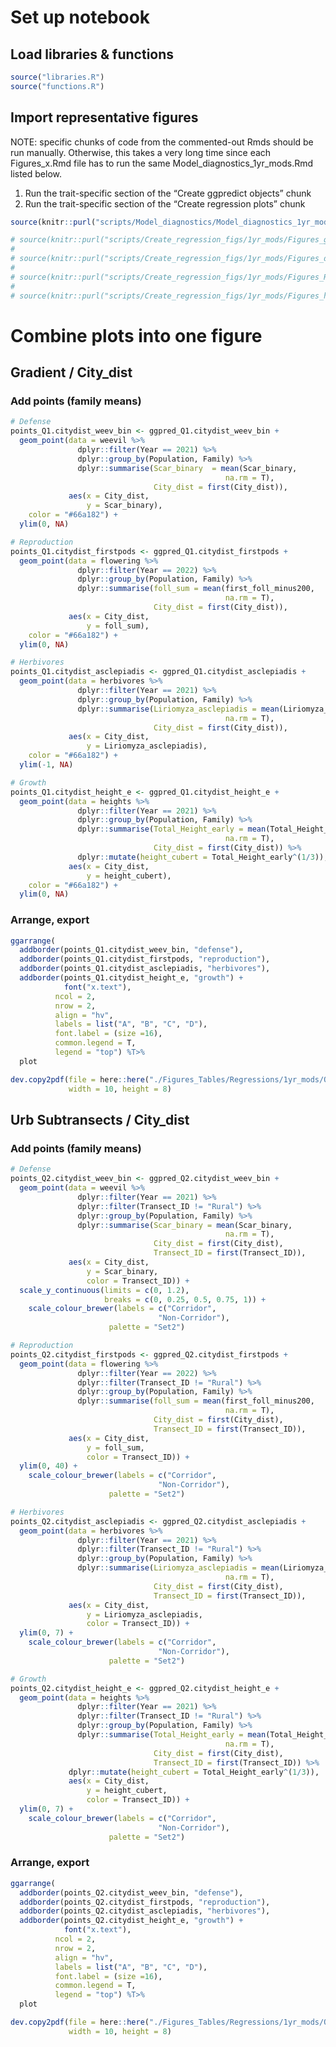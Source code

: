 # Set up notebook
## Load libraries & functions
```r
source("libraries.R")
source("functions.R")
```

## Import representative figures
NOTE: specific chunks of code from the commented-out Rmds should be run manually. Otherwise, this takes a very long time since each Figures_x.Rmd file has to run the same Model_diagnostics_1yr_mods.Rmd listed below.

1. Run the trait-specific section of the "Create ggpredict objects" chunk
2. Run the trait-specific section of the "Create regression plots" chunk 
```r
source(knitr::purl("scripts/Model_diagnostics/Model_diagnostics_1yr_mods.Rmd", quiet=TRUE))

# source(knitr::purl("scripts/Create_regression_figs/1yr_mods/Figures_growth.Rmd", quiet=TRUE))
# 
# source(knitr::purl("scripts/Create_regression_figs/1yr_mods/Figures_defense.Rmd", quiet=TRUE))
# 
# source(knitr::purl("scripts/Create_regression_figs/1yr_mods/Figures_Reproductive.Rmd", quiet=TRUE))
# 
# source(knitr::purl("scripts/Create_regression_figs/1yr_mods/Figures_herbivores_2021.Rmd", quiet=TRUE))
```

# Combine plots into one figure
## Gradient / City_dist
### Add points (family means)
```r
# Defense
points_Q1.citydist_weev_bin <- ggpred_Q1.citydist_weev_bin +
  geom_point(data = weevil %>%
               dplyr::filter(Year == 2021) %>%
               dplyr::group_by(Population, Family) %>%
               dplyr::summarise(Scar_binary  = mean(Scar_binary,
                                                na.rm = T),
                                City_dist = first(City_dist)),
             aes(x = City_dist,
                 y = Scar_binary),
    color = "#66a182") +
  ylim(0, NA)

# Reproduction
points_Q1.citydist_firstpods <- ggpred_Q1.citydist_firstpods +
  geom_point(data = flowering %>%
               dplyr::filter(Year == 2022) %>%
               dplyr::group_by(Population, Family) %>%
               dplyr::summarise(foll_sum = mean(first_foll_minus200,
                                                na.rm = T),
                                City_dist = first(City_dist)),
             aes(x = City_dist,
                 y = foll_sum),
    color = "#66a182") +
  ylim(0, NA)

# Herbivores
points_Q1.citydist_asclepiadis <- ggpred_Q1.citydist_asclepiadis +
  geom_point(data = herbivores %>%
               dplyr::filter(Year == 2021) %>%
               dplyr::group_by(Population, Family) %>%
               dplyr::summarise(Liriomyza_asclepiadis = mean(Liriomyza_asclepiadis,
                                                na.rm = T),
                                City_dist = first(City_dist)),
             aes(x = City_dist,
                 y = Liriomyza_asclepiadis),
    color = "#66a182") +
  ylim(-1, NA)

# Growth
points_Q1.citydist_height_e <- ggpred_Q1.citydist_height_e +
  geom_point(data = heights %>%
               dplyr::filter(Year == 2021) %>%
               dplyr::group_by(Population, Family) %>%
               dplyr::summarise(Total_Height_early = mean(Total_Height_early,
                                                na.rm = T),
                                City_dist = first(City_dist)) %>%
               dplyr::mutate(height_cubert = Total_Height_early^(1/3)),
             aes(x = City_dist,
                 y = height_cubert),
    color = "#66a182") +
  ylim(0, NA)

```

### Arrange, export
```r
ggarrange(
  addborder(points_Q1.citydist_weev_bin, "defense"),
  addborder(points_Q1.citydist_firstpods, "reproduction"),
  addborder(points_Q1.citydist_asclepiadis, "herbivores"),
  addborder(points_Q1.citydist_height_e, "growth") +
            font("x.text"),
          ncol = 2,
          nrow = 2,
          align = "hv",
          labels = list("A", "B", "C", "D"),
          font.label = (size =16),
          common.legend = T,
          legend = "top") %T>%
  plot

dev.copy2pdf(file = here::here("./Figures_Tables/Regressions/1yr_mods/Q1_grad_citydist_representative_panels.pdf"),
             width = 10, height = 8)
```


## Urb Subtransects / City_dist
### Add points (family means)
```r
# Defense
points_Q2.citydist_weev_bin <- ggpred_Q2.citydist_weev_bin +
  geom_point(data = weevil %>%
               dplyr::filter(Year == 2021) %>%
               dplyr::filter(Transect_ID != "Rural") %>%
               dplyr::group_by(Population, Family) %>%
               dplyr::summarise(Scar_binary = mean(Scar_binary,
                                                na.rm = T),
                                City_dist = first(City_dist),
                                Transect_ID = first(Transect_ID)),
             aes(x = City_dist,
                 y = Scar_binary,
                 color = Transect_ID)) +
  scale_y_continuous(limits = c(0, 1.2),
                     breaks = c(0, 0.25, 0.5, 0.75, 1)) +
    scale_colour_brewer(labels = c("Corridor",
                                 "Non-Corridor"),
                      palette = "Set2")

# Reproduction
points_Q2.citydist_firstpods <- ggpred_Q2.citydist_firstpods +
  geom_point(data = flowering %>%
               dplyr::filter(Year == 2022) %>%
               dplyr::filter(Transect_ID != "Rural") %>%
               dplyr::group_by(Population, Family) %>%
               dplyr::summarise(foll_sum = mean(first_foll_minus200,
                                                na.rm = T),
                                City_dist = first(City_dist),
                                Transect_ID = first(Transect_ID)),
             aes(x = City_dist,
                 y = foll_sum,
                 color = Transect_ID)) +
  ylim(0, 40) +
    scale_colour_brewer(labels = c("Corridor",
                                 "Non-Corridor"),
                      palette = "Set2")

# Herbivores
points_Q2.citydist_asclepiadis <- ggpred_Q2.citydist_asclepiadis +
  geom_point(data = herbivores %>%
               dplyr::filter(Year == 2021) %>%
               dplyr::filter(Transect_ID != "Rural") %>%
               dplyr::group_by(Population, Family) %>%
               dplyr::summarise(Liriomyza_asclepiadis = mean(Liriomyza_asclepiadis,
                                                na.rm = T),
                                City_dist = first(City_dist),
                                Transect_ID = first(Transect_ID)),
             aes(x = City_dist,
                 y = Liriomyza_asclepiadis,
                 color = Transect_ID)) +
  ylim(0, 7) +
    scale_colour_brewer(labels = c("Corridor",
                                 "Non-Corridor"),
                      palette = "Set2")

# Growth
points_Q2.citydist_height_e <- ggpred_Q2.citydist_height_e +
  geom_point(data = heights %>%
               dplyr::filter(Year == 2021) %>%
               dplyr::filter(Transect_ID != "Rural") %>%
               dplyr::group_by(Population, Family) %>%
               dplyr::summarise(Total_Height_early = mean(Total_Height_early,
                                                na.rm = T),
                                City_dist = first(City_dist),
                                Transect_ID = first(Transect_ID)) %>%
             dplyr::mutate(height_cubert = Total_Height_early^(1/3)),
             aes(x = City_dist,
                 y = height_cubert,
                 color = Transect_ID)) +
  ylim(0, 7) +
    scale_colour_brewer(labels = c("Corridor",
                                 "Non-Corridor"),
                      palette = "Set2")

```


### Arrange, export
```r
ggarrange(
  addborder(points_Q2.citydist_weev_bin, "defense"),
  addborder(points_Q2.citydist_firstpods, "reproduction"),
  addborder(points_Q2.citydist_asclepiadis, "herbivores"),
  addborder(points_Q2.citydist_height_e, "growth") +
            font("x.text"),
          ncol = 2,
          nrow = 2,
          align = "hv",
          labels = list("A", "B", "C", "D"),
          font.label = (size =16),
          common.legend = T,
          legend = "top") %T>%
  plot

dev.copy2pdf(file = here::here("./Figures_Tables/Regressions/1yr_mods/Q2_urbsubs_citydist_representative_panels.pdf"),
             width = 10, height = 8)
```